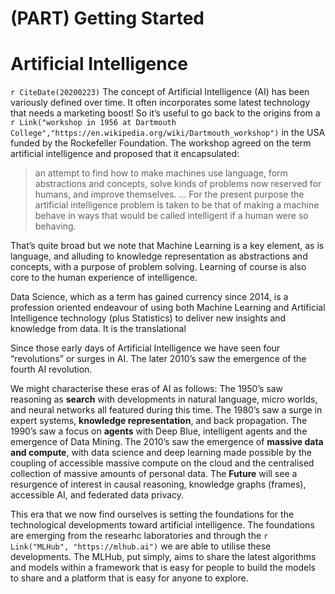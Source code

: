 <!-- 

Time-stamp: <Saturday 2021-03-20 15:00:54 AEDT Graham Williams>

Free and Open Source Software Survival Guide

LICENSE

Author: Graham.Williams@togaware.com
License: Creative Commons Attribution License 4.0 International
Reference: https://creativecommons.org/licenses/by/4.0/
Copyright: (c) Graham.Williams@togaware.com

You are free to Share (copy and redistribute the material in any
medium or format) and Adapt (remix, transform, and build upon the
material for any purpose, even commercially), under the following
terms of Attribution (you must give appropriate credit, provide a
link to the license, and indicate if changes were made and you may
do so in any reasonable manner, but not in any way that suggests the
licensor endorses you or your use) and No Additional Restrictions
(You may not apply legal terms or technological measures that
legally restrict others from doing anything the license permits.

-->

# (PART) Getting Started {-}

# Artificial Intelligence {#ai}

`r CiteDate(20200223)` The concept of Artificial Intelligence (AI) has been
variously defined over time. It often incorporates some latest
technology that needs a marketing boost! So it's useful to go back to
the origins from a 
`r Link("workshop in 1956 at Dartmouth College","https://en.wikipedia.org/wiki/Dartmouth_workshop")` 
in the USA funded by the Rockefeller Foundation. The workshop agreed on the
term artificial intelligence and proposed that it encapsulated:

> an attempt to find how to make machines use language, form
	abstractions and concepts, solve kinds of problems now reserved for
	humans, and improve themselves. …  For the present purpose the
	artificial intelligence problem is taken to be that of making a
	machine behave in ways that would be called intelligent if a human
	were so behaving.

That's quite broad but we note that Machine Learning is a key element,
as is language, and alluding to knowledge representation as
abstractions and concepts, with a purpose of problem solving.
Learning of course is also core to the human experience of
intelligence.

Data Science, which as a term has gained currency since 2014, is a
profession oriented endeavour of using both Machine Learning and
Artificial Intelligence technology (plus Statistics) to deliver new
insights and knowledge from data. It is the translational

Since those early days of Artificial Intelligence we have seen four
"revolutions" or surges in AI. The later 2010's saw the emergence of
the fourth AI revolution. 

We might characterise these eras of AI as follows: The 1950's saw
reasoning as **search** with developments in natural language, micro
worlds, and neural networks all featured during this time. The 1980's
saw a surge in expert systems, **knowledge representation**, and back
propagation. The 1990's saw a focus on **agents** with Deep Blue,
intelligent agents and the emergence of Data Mining.  The 2010's saw
the emergence of **massive data and compute**, with data science and
deep learning made possible by the coupling of accessible massive
compute on the cloud and the centralised collection of massive amounts
of personal data.  The **Future** will see a resurgence of interest in
causal reasoning, knowledge graphs (frames), accessible AI, and
federated data privacy.

This era that we now find ourselves is setting the foundations for the
technological developments toward artificial intelligence. The
foundations are emerging from the researhc laboratories and through
the `r Link("MLHub", "https://mlhub.ai")` we are able to utilise these
developments. The MLHub, put simply, aims to share the latest
algorithms and models within a framework that is easy for people to
build the models to share and a platform that is easy for anyone to
explore.

